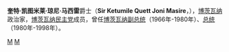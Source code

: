 {{Unreferenced|time=2017-09-02T10:51:29+00:00}}
{{Infobox officeholder
| name                = 奎特·馬西雷<br><small>Quett Masire</small>
|honorific_suffix= [[聖米迦勒及聖喬治勳章|GCMG]]
|image = Quett Masire detail DF-SC-85-12044.JPEG
| imagesize           = 
| alt                 = 
| caption             = 
| office              = 第二任[[博茨瓦纳总统|博茨瓦纳总统]]
| term_start          = 1980年7月13日
| term_end            = 1998年3月31日<br /><small>至1980年7月18日为代理
| vicepresident       = {{tsl|en|Lenyeletse Seretse}}<br />{{tsl|en|Peter Mmusi}}<br />[[費斯圖斯·莫加埃|費斯圖斯·莫加埃]]
| predecessor         = [[塞雷茨·卡馬|塞雷茨·卡馬]]
| successor           = [[費斯圖斯·莫加埃|費斯圖斯·莫加埃]]
| order2              = 
| office2             = 第一任[[博茨瓦纳副总统|博茨瓦纳副总统]]
| term_start2         = 1966年9月30日
| term_end2           = 1980年7月13日
| president2          = [[塞雷茨·卡馬|塞雷茨·卡馬]]
| predecessor2        = ''职务创设''
| successor2          = {{tsl|en|Lenyeletse Seretse}}
| order3              = 第一任{{tsl|en|Vice Prime Minister of Botswana|博茨瓦纳副总理}}
| term_start3         = 1965年3月3日
| term_end3           = 30 September 1966年9月30日
| predecessor3        = 职务创设
| successor3          = 职务废除
| birth_date          = {{birth date |1925|7|23}}
| birth_place         = [[貝專納|貝專納]][[卡內|卡內]]
| birthname           = 
| death_date          = {{Death date and age|1925|7|23|2017|6|22}}
| death_place         = {{BWA}}[[嘉柏隆里|嘉柏隆里]]
| resting_place       = {{BWA}}[[卡內|卡內]]
| nationality         = {{BWA}}
| party               = [[博茨瓦纳民主党|博茨瓦纳民主党]]
| spouse              = {{tsl|en|Olebile Masire}}
| relations           = 
| children            = 6
| parents             = 
| residence           = 
| alma_mater          = Bangwaketse Reserve
| profession          = [[教师|教师]]
| religion            = [[基督教|基督教]]
| website             = 
| footnotes           = 
}}


'''奎特·凯图米莱·琼尼·马西雷'''爵士{{GCMG}}（'''Sir Ketumile Quett Joni Masire'''，{{bd|1925年|7月23日|2017年|6月22日|catIdx=Masire}}），[[博茨瓦纳|博茨瓦纳]]政治家，[[博茨瓦纳民主党|博茨瓦纳民主党]]成员，曾任[[博茨瓦纳副总统|博茨瓦纳副总统]]（1966年-1980年）、[[博茨瓦纳总统|总统]]（1980年-1998年）。

{{start box}}
{{succession box|[[塞雷茨·卡马|塞雷茨·卡马]]|[[费斯图斯·莫哈埃|费斯图斯·莫哈埃]]|[[博茨瓦纳总统|博茨瓦纳总统]]|1980年-1998年}}
{{succession box|首任|[[莱涅莱策·塞雷茨|莱涅莱策·塞雷茨]]|[[博茨瓦纳副总统|博茨瓦纳副总统]]|1966年-1980年}}
{{end box}}
{{Africa-poli-bio-stub}}
{{博茨瓦纳总统}}
{{Authority control}}

[[Category:博茨瓦纳总统|M]]
[[Category:博茨瓦纳副总统|M]]
